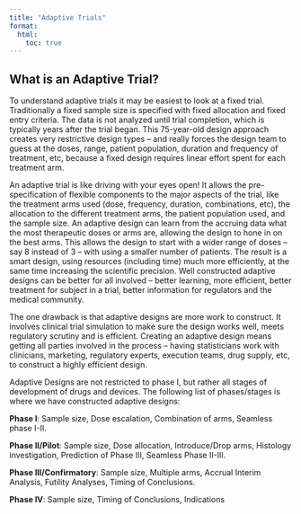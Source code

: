 ```yaml
---
title: "Adaptive Trials"
format: 
  html:
    toc: true
---
```


## What is an Adaptive Trial?

To understand adaptive trials it may be easiest to look at a fixed trial. Traditionally a fixed sample size is specified with fixed allocation and fixed entry criteria. The data is not analyzed until trial completion, which is typically years after the trial began.  This 75-year-old design approach creates very restrictive design types – and really forces the design team to guess at the doses, range, patient population, duration and frequency of treatment, etc, because a fixed design requires linear effort spent for each treatment arm.

An adaptive trial is like driving with your eyes open! It allows the pre-specification of flexible components to the major aspects of the trial, like the treatment arms used (dose, frequency, duration, combinations, etc), the allocation to the different treatment arms, the patient population used, and the sample size. An adaptive design can learn from the accruing data what the most therapeutic doses or arms are, allowing the design to hone in on the best arms. This allows the design to start with a wider range of doses – say 8 instead of 3 – with using a smaller number of patients. The result is a smart design, using resources (including time) much more efficiently, at the same time increasing the scientific precision.  Well constructed adaptive designs can be better for all involved – better learning, more efficient, better treatment for subject in a trial, better information for regulators and the medical community.

The one drawback is that adaptive designs are more work to construct. It involves clinical trial simulation to make sure the design works well, meets regulatory scrutiny and is efficient. Creating an adaptive design means getting all parties involved in the process – having statisticians work with clinicians, marketing, regulatory experts, execution teams, drug supply, etc, to construct a highly efficient design.

Adaptive Designs are not restricted to phase I, but rather all stages of development of drugs and devices. The following list of phases/stages is where we have constructed adaptive designs:

**Phase I**:  Sample size, Dose escalation, Combination of arms, Seamless phase I-II.

**Phase II/Pilot**:  Sample size, Dose allocation, Introduce/Drop arms, Histology investigation, Prediction of Phase III, Seamless Phase II-III.

**Phase III/Confirmatory**:  Sample size, Multiple arms, Accrual Interim Analysis, Futility Analyses, Timing of Conclusions.

**Phase IV**:  Sample size, Timing of Conclusions, Indications